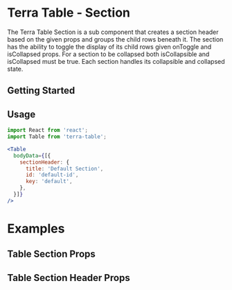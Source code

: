 
<Badge />

# Terra Table - Section

The Terra Table Section is a sub component that creates a section header based on the given props and groups the child rows beneath it. The section has the ability to toggle the display of its child rows given onToggle and isCollapsed props. For a section to be collapsed both isCollapsible and isCollapsed must be true. Each section handles its collapsible and collapsed state.

## Getting Started

## Usage

```jsx
import React from 'react';
import Table from 'terra-table';

<Table
  bodyData={[{
    sectionHeader: {
      title: 'Default Section',
      id: 'default-id',
      key: 'default',
    },
  }]}
/>
```

# Examples

<SectionExample />

## Table Section Props

<SectionProps />

## Table Section Header Props

<SectionHeaderProps />
